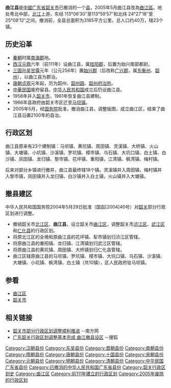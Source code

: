 '''曲江县'''是[[中華人民共和國|中國]][[广东省|广东省]][[韶关市|韶关市]]已撤消的一个[[县|县]]，2005年5月曲江县改為[[曲江區|曲江區]]。地处粤北中部，[[北江|北江]]上游，东经 113°06′30″至113°59′57″和北纬 24°27′18″至25°08′12″之间，撤消前，全县总面积为3185平方公里，总人口约40万，辖23个镇。

==历史沿革==
*[[秦朝|秦朝]]时属[[南海郡_(中國)|南海郡]]地。
*[[西汉|西汉]][[元鼎|元鼎]]六年（前111年）设曲江县，属[[桂阳郡|桂阳郡]]，后置为始兴南部都尉。
*[[三国|三国]][[孫吳_(三國)|孙吴]][[甘露_(东吴)|甘露]]元年（公元256年）置[[始兴郡_(东吴)|始兴郡]]（后改称[[广兴郡|广兴郡]]，属[[东衡州|东衡州]]、[[韶州|韶州]]），以曲江县为郡治。
*[[唐朝|唐朝]][[貞觀_(唐朝)|贞观]]元年起，历为韶州、[[韶州路|韶州路]]、[[韶州府|韶州府]][[治所|治所]]。
*[[中華民国|中華民国]]废府留县。[[中华人民共和国|中华人民共和国]]成立后仍设曲江县。
*1958年并入[[韶关市|韶关市]]，1961年恢复曲江县建制。
*1966年县政府由韶关市区迁至[[馬壩鎮_(韶關市)|马坝镇]]。
*2005年5月，经[[中華人民共和國國務院|国务院]]批准，撤消曲江县，调整版图，成立曲江区，结束了曲江县沿袭2100年的县治。

==行政区划==
曲江县原来有23个建制镇：马坝镇、黄坑镇、周田镇、灵溪镇、大桥镇、火山镇、大塘镇、小坑镇、沙溪镇、罗坑镇、樟市镇、乌石镇、大坑口镇、白土镇、白沙镇、凤田镇、龙归镇、黎市镇、花坪镇、重阳镇，江湾镇、枫湾镇、梅村镇。

后来对部分乡镇进行撤并，曲江县最终辖18个镇。灵溪镇并入周田镇，梅村镇并入黎市镇，凤田镇并入龙归镇、白沙镇并入白土镇，火山镇并入大塘镇。

==撤县建区==
中华人民共和国国务院2004年5月29日批准（国函[2004]40号）对[[韶关|韶关]]部分行政区划进行调整。
*撤销韶关市[[北江区|北江区]]、'''曲江县'''，设立韶关市[[曲江区|曲江区]]，调整韶关市[[浈江区|浈江区]]、[[武江区|武江区]]和[[仁化县|仁化县]]的行政区划。
*将原北江区的全境和原曲江县的花坪镇、犁市镇划归浈江区管辖。
*将原曲江县的重阳镇、龙归镇、江湾镇划归武江区管辖。
*将原曲江县的黄坑镇、周田镇、大桥镇划归仁化县管辖。
*曲江区辖原曲江县的马坝镇、罗坑镇、樟市镇、大坑口镇、乌石镇、沙溪镇、大塘镇、小坑镇、枫湾镇、白土镇（共10镇），区人民政府驻马坝镇。 

==参看==
*[[曲江区|曲江区]]
*[[韶关市|韶关市]]

==相关链接==
*[http://www.southcn.com/news/dishi/shaoguan/ttxw/80200407260428.htm 韶关市部分行政区划调整顺利推进] {{Wayback|url=http://www.southcn.com/news/dishi/shaoguan/ttxw/80200407260428.htm |date=20050222164107 }} --南方网
*[http://news.sohu.com/20040803/n221345741.shtml 广东韶关行政区划调整基本完成 曲江撤县设区] {{Wayback|url=http://news.sohu.com/20040803/n221345741.shtml |date=20070311214420 }} --搜狐

{{中華民國廣東省行政區劃}}
[[Category:汉朝县份|Category:汉朝县份]]
[[Category:东吴县份|Category:东吴县份]]
[[Category:晋朝县份|Category:晋朝县份]]
[[Category:南朝县份|Category:南朝县份]]
[[Category:隋朝县份|Category:隋朝县份]]
[[Category:唐朝县份|Category:唐朝县份]]
[[Category:十国县份|Category:十国县份]]
[[Category:宋朝县份|Category:宋朝县份]]
[[Category:元朝县份|Category:元朝县份]]
[[Category:明朝县份|Category:明朝县份]]
[[Category:清朝县份|Category:清朝县份]]
[[Category:中华民国广东省县份|Category:中华民国广东省县份]]
[[Category:已撤消的中华人民共和国广东省县份|Category:已撤消的中华人民共和国广东省县份]]
[[Category:韶关行政区划史|Category:韶关行政区划史]]
[[Category:曲江区|Category:曲江区]]
[[Category:前111年建立的行政区划|Category:前111年建立的行政区划]]
[[Category:2005年废除的行政区划|Category:2005年废除的行政区划]]